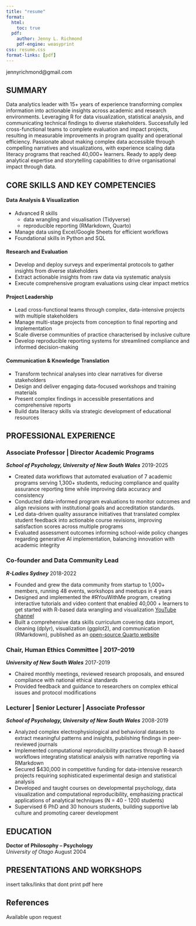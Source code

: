 ```yaml
---
title: "resume"
format:
  html:
    toc: true
  pdf:
    author: Jenny L. Richmond
    pdf-engine: weasyprint
css: resume.css
format-links: [pdf]
---
```


::: {.print-only .contact-block}
jennyrichmond@gmail.com
:::

## SUMMARY


Data analytics leader with 15+ years of experience transforming complex information into actionable insights across academic and research environments. Leveraging R for data visualization, statistical analysis, and communicating technical findings to diverse stakeholders. Successfully led cross-functional teams to complete evaluation and impact projects, resulting in measurable improvements in program quality and operational efficiency. Passionate about making complex data accessible through compelling narratives and visualizations, with experience scaling data literacy programs that reached 40,000+ learners. Ready to apply deep analytical expertise and storytelling capabilities to drive organisational impact through data.

## CORE SKILLS AND KEY COMPETENCIES

#### Data Analysis & Visualization
- Advanced R skills 
    - data wrangling and visualisation (Tidyverse)
    - reproducible reporting (RMarkdown, Quarto)
- Manage data using Excel/Google Sheets for efficient workflows
- Foundational skills in Python and SQL

#### Research and Evaluation 
- Develop and deploy surveys and experimental protocols to gather insights from diverse stakeholders
- Extract actionable insights from raw data via systematic analysis
- Execute comprehensive program evaluations using clear impact metrics

#### Project Leadership
- Lead cross-functional teams through complex, data-intensive projects with multiple stakeholders
- Manage multi-stage projects from conception to final reporting and implementation
- Scale diverse communities of practice characterised by inclusive culture
- Develop reproducible reporting systems for streamlined compliance and informed decision-making

#### Communication & Knowledge Translation
- Transform technical analyses into clear narratives for diverse stakeholders
- Design and deliver engaging data-focused workshops and training materials
- Present complex findings in accessible presentations and comprehensive reports
- Build data literacy skills via strategic development of educational resources



## PROFESSIONAL EXPERIENCE{style="page-break-before: always"}

### Associate Professor | Director Academic Programs

***School of Psychology, University of New South Wales*** [2019-2025]{.cvdate}

- Created data workflows that automated evaluation of 7 academic programs serving 1,300+ students, reducing compliance and quality assurance reporting time while improving data accuracy and consistency
- Conducted data-informed program evaluations to monitor outcomes and align revisions with institutional goals and accreditation standards.
- Led data-driven quality assurance initiatives that translated complex student feedback into actionable course revisions, improving satisfaction scores across multiple programs
- Evaluated assessment outcomes informing school-wide policy changes regarding generative AI implementation, balancing innovation with academic integrity


### Co-founder and Data Community Lead

***R-Ladies Sydney*** [2018-2022]{.cvdate}

- Founded and grew the data community from startup to 1,000+ members, running 48 events, workshops and meetups in 4 years 
- Designed and implemented the #RYouWithMe program, creating interactive tutorials and video content that enabled 40,000 + learners to get started with R-based data wrangling and visualization [YouTube channel](https://www.youtube.com/watch?v=kfcX5DEMAp4&list=PLkAPliqRo9-kvZx8DkmI1OODBaJTAs0ld)
- Built a comprehensive data skills curriculum covering data import, cleaning (dplyr), visualization (ggplot2), and communication (RMarkdown), published as an [open-source Quarto website](https://rladiessydney.org/courses/)



### Chair, Human Ethics Committee | 2017–2019

***University of New South Wales*** [2017-2019]{.cvdate}

- Chaired monthly meetings, reviewed research proposals, and ensured compliance with national ethical standards
- Provided feedback and guidance to researchers on complex ethical issues and protocol modifications


### Lecturer | Senior Lecturer | Associate Professor 

***School of Psychology, University of New South Wales*** [2008-2019]{.cvdate}

- Analyzed complex electrophysiological and behavioral datasets to extract meaningful patterns and insights, publishing findings in peer-reviewed journals
- Implemented computational reproducibility practices through R-based workflows integrating statistical analysis with narrative reporting via RMarkdown
- Secured $430,000 in competitive funding for data-intensive research projects requiring sophisticated experimental design and statistical analysis
- Developed and taught courses on developmental psychology, data visualization and computational reproducibility, emphasizing practical applications of analytical techniques (N = 40 - 1200 students) 
- Supervised 6 PhD and 30 honours students, building supportive lab culture and promoting career development




## EDUCATION

**Doctor of Philosophy -- Psychology** <br> *University of Otago* [August 2004]{.cvdate}



::: {.no-print}
## PRESENTATIONS AND WORKSHOPS

insert talks/links that dont print pdf here
:::

::: {.print-only}
## References
Available upon request
:::